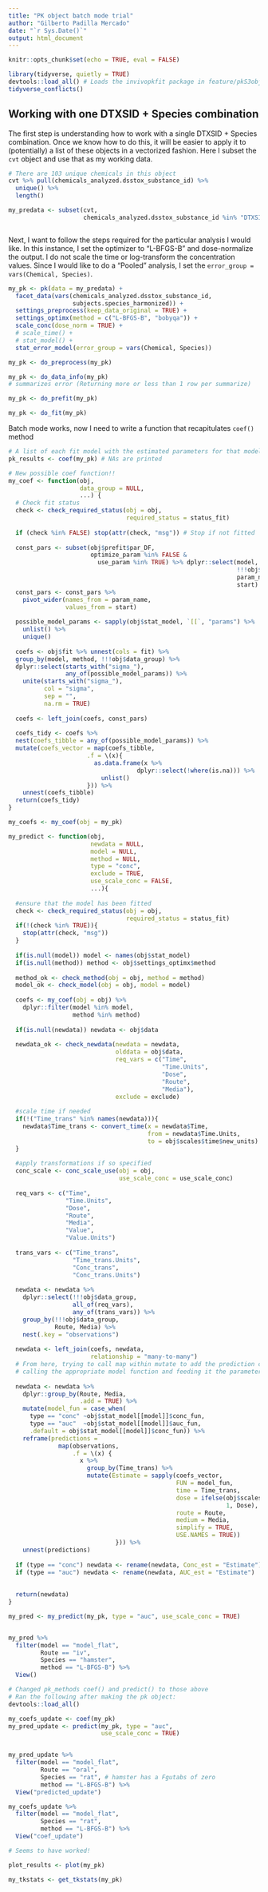 ```yaml
---
title: "PK object batch mode trial"
author: "Gilberto Padilla Mercado"
date: "`r Sys.Date()`"
output: html_document
---
```


```r
knitr::opts_chunk$set(echo = TRUE, eval = FALSE)

library(tidyverse, quietly = TRUE)
devtools::load_all() # Loads the invivopkfit package in feature/pkS3obj_facet branch
tidyverse_conflicts()
```

## Working with one DTXSID + Species combination

The first step is understanding how to work with a single DTXSID + Species combination.
Once we know how to do this, it will be easier to apply it to (potentially)
a list of these objects in a vectorized fashion.
Here I subset the `cvt` object and use that as my working data.

```r
# There are 103 unique chemicals in this object
cvt %>% pull(chemicals_analyzed.dsstox_substance_id) %>%
  unique() %>%
  length()

my_predata <- subset(cvt,
                     chemicals_analyzed.dsstox_substance_id %in% "DTXSID0020442")



```

Next, I want to follow the steps required for the particular analysis I would like.
In this instance, I set the optimizer to "L-BFGS-B" and dose-normalize the output.
I do not scale the time or log-transform the concentration values.
Since I would like to do a "Pooled" analysis,
I set the `error_group = vars(Chemical, Species)`.

```r
my_pk <- pk(data = my_predata) +
  facet_data(vars(chemicals_analyzed.dsstox_substance_id,
                  subjects.species_harmonized)) +
  settings_preprocess(keep_data_original = TRUE) +
  settings_optimx(method = c("L-BFGS-B", "bobyqa")) +
  scale_conc(dose_norm = TRUE) +
  # scale_time() +
  # stat_model() + 
  stat_error_model(error_group = vars(Chemical, Species)) 

my_pk <- do_preprocess(my_pk)

my_pk <- do_data_info(my_pk) 
# summarizes error (Returning more or less than 1 row per summarize)

my_pk <- do_prefit(my_pk) 

my_pk <- do_fit(my_pk)

```

Batch mode works, now I need to write a function that recapitulates `coef()` method

```r
# A list of each fit model with the estimated parameters for that model
pk_results <- coef(my_pk) # NAs are printed

# New possible coef function!!
my_coef <- function(obj,
                    data_group = NULL,
                    ...) {
  # Check fit status
  check <- check_required_status(obj = obj,
                                 required_status = status_fit)
  
  if (check %in% FALSE) stop(attr(check, "msg")) # Stop if not fitted
  
  const_pars <- subset(obj$prefit$par_DF,
                       optimize_param %in% FALSE &
                         use_param %in% TRUE) %>% dplyr::select(model,
                                                                !!!obj$data_group,
                                                                param_name,
                                                                start) 
  const_pars <- const_pars %>%
    pivot_wider(names_from = param_name,
                values_from = start)
  
  possible_model_params <- sapply(obj$stat_model, `[[`, "params") %>%
    unlist() %>%
    unique()
  
  coefs <- obj$fit %>% unnest(cols = fit) %>%
  group_by(model, method, !!!obj$data_group) %>%
  dplyr::select(starts_with("sigma_"),
                any_of(possible_model_params)) %>%
    unite(starts_with("sigma_"),
          col = "sigma",
          sep = "",
          na.rm = TRUE)
  
  coefs <- left_join(coefs, const_pars)
  
  coefs_tidy <- coefs %>%
  nest(coefs_tibble = any_of(possible_model_params)) %>%
  mutate(coefs_vector = map(coefs_tibble,
                      .f = \(x){
                        as.data.frame(x %>%
                                    dplyr::select(!where(is.na))) %>% 
                          unlist()
                      })) %>%
    unnest(coefs_tibble)
  return(coefs_tidy)
}

my_coefs <- my_coef(obj = my_pk)


```


```r
my_predict <- function(obj,
                       newdata = NULL,
                       model = NULL,
                       method = NULL,
                       type = "conc",
                       exclude = TRUE,
                       use_scale_conc = FALSE,
                       ...){
  
  #ensure that the model has been fitted
  check <- check_required_status(obj = obj,
                                 required_status = status_fit)
  if(!(check %in% TRUE)){
    stop(attr(check, "msg"))
  }
  
  if(is.null(model)) model <- names(obj$stat_model)
  if(is.null(method)) method <- obj$settings_optimx$method
  
  method_ok <- check_method(obj = obj, method = method)
  model_ok <- check_model(obj = obj, model = model)
  
  coefs <- my_coef(obj = obj) %>%
    dplyr::filter(model %in% model,
                  method %in% method)
  
  if(is.null(newdata)) newdata <- obj$data
  
  newdata_ok <- check_newdata(newdata = newdata,
                              olddata = obj$data,
                              req_vars = c("Time",
                                           "Time.Units",
                                           "Dose",
                                           "Route",
                                           "Media"),
                              exclude = exclude)
  
  #scale time if needed
  if(!("Time_trans" %in% names(newdata))){
    newdata$Time_trans <- convert_time(x = newdata$Time,
                                       from = newdata$Time.Units,
                                       to = obj$scales$time$new_units)
  }
  
  #apply transformations if so specified
  conc_scale <- conc_scale_use(obj = obj,
                               use_scale_conc = use_scale_conc)
  
  req_vars <- c("Time",
                "Time.Units",
                "Dose",
                "Route",
                "Media",
                "Value",
                "Value.Units")
  
  trans_vars <- c("Time_trans",
                  "Time_trans.Units",
                  "Conc_trans",
                  "Conc_trans.Units")
  
  newdata <- newdata %>%
    dplyr::select(!!!obj$data_group,
                  all_of(req_vars),
                  any_of(trans_vars)) %>%
    group_by(!!!obj$data_group,
             Route, Media) %>%
    nest(.key = "observations")
  
  newdata <- left_join(coefs, newdata,
                       relationship = "many-to-many")
  # From here, trying to call map within mutate to add the prediction column by
  # calling the appropriate model function and feeding it the parameters in coefs_vector
  
  newdata <- newdata %>%
    dplyr::group_by(Route, Media,
                    .add = TRUE) %>%
    mutate(model_fun = case_when(
      type == "conc" ~obj$stat_model[[model]]$conc_fun,
      type == "auc"  ~obj$stat_model[[model]]$auc_fun,
      .default = obj$stat_model[[model]]$conc_fun)) %>%
    reframe(predictions = 
              map(observations,
                  .f = \(x) {
                    x %>%
                      group_by(Time_trans) %>%
                      mutate(Estimate = sapply(coefs_vector,
                                               FUN = model_fun,
                                               time = Time_trans,
                                               dose = ifelse(obj$scales$conc$dose_norm,
                                                             1, Dose),
                                               route = Route,
                                               medium = Media,
                                               simplify = TRUE,
                                               USE.NAMES = TRUE))
                              })) %>%
    unnest(predictions)
  
  if (type == "conc") newdata <- rename(newdata, Conc_est = "Estimate")
  if (type == "auc") newdata <- rename(newdata, AUC_est = "Estimate")
  
  
  return(newdata) 
}

my_pred <- my_predict(my_pk, type = "auc", use_scale_conc = TRUE)


my_pred %>%
  filter(model == "model_flat",
         Route == "iv",
         Species == "hamster",
         method == "L-BFGS-B") %>%
  View()

```


```r
# Changed pk_methods coef() and predict() to those above
# Ran the following after making the pk object:
devtools::load_all()

my_coefs_update <- coef(my_pk)
my_pred_update <- predict(my_pk, type = "auc",
                          use_scale_conc = TRUE)


my_pred_update %>%
  filter(model == "model_flat",
         Route == "oral",
         Species == "rat", # hamster has a Fgutabs of zero
         method == "L-BFGS-B") %>%
  View("predicted_update")

my_coefs_update %>%
  filter(model == "model_flat",
         Species == "rat",
         method == "L-BFGS-B") %>%
  View("coef_update")

# Seems to have worked!
```



```r
plot_results <- plot(my_pk)

my_tkstats <- get_tkstats(my_pk)
```



